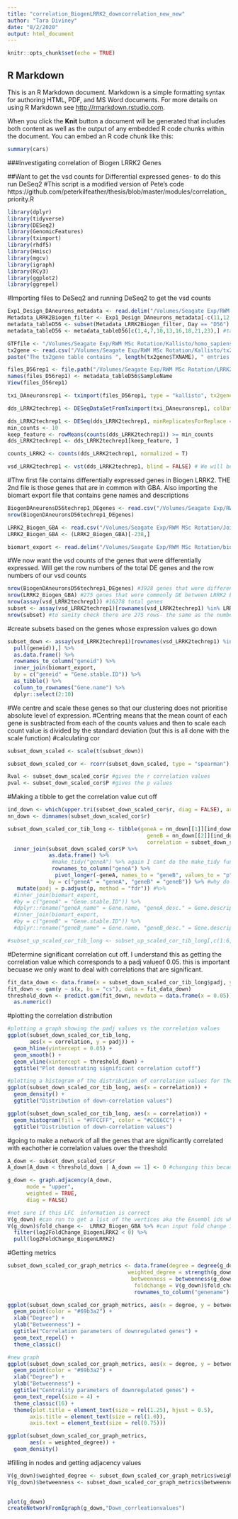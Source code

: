 ```yaml
---
title: "correlation_BiogenLRRK2_downcorrelation_new_new"
author: "Tara Diviney"
date: "8/2/2020"
output: html_document
---
```


```r
knitr::opts_chunk$set(echo = TRUE)
```

## R Markdown

This is an R Markdown document. Markdown is a simple formatting syntax for authoring HTML, PDF, and MS Word documents. For more details on using R Markdown see <http://rmarkdown.rstudio.com>.

When you click the **Knit** button a document will be generated that includes both content as well as the output of any embedded R code chunks within the document. You can embed an R code chunk like this:

```r
summary(cars)
```

###Investigating correlation of Biogen LRRK2 Genes 

##Want to get the vsd counts for Differential expressed genes- to do this run DeSeq2
#This script is a modified version of Pete's code https://github.com/peterkilfeather/thesis/blob/master/modules/correlation_priority.R
```r
library(dplyr)
library(tidyverse)
library(DESeq2)
library(GenomicFeatures)
library(tximport)
library(rhdf5)
library(Hmisc)
library(mgcv)
library(igraph)
library(RCy3)
library(ggplot2)
library(ggrepel)
```

#Importing files to DeSeq2 and running DeSeq2 to get the vsd counts 
```r
Exp1_Design_DAneurons_metadata <- read.delim("/Volumes/Seagate Exp/RWM MSc Rotation/LRRK2_Biogen/Exp1_Design_DAneurons_metadata.txt")
Metadata_LRRK2Biogen_filter <- Exp1_Design_DAneurons_metadata[-c(11,12,15,38,44,45,51),] # the 7 numbers listed 11 to 51 in the order of this list there is no kallisto files for.5 out of 7 are D35 anyway...
metadata_tableD56 <- subset(Metadata_LRRK2Biogen_filter, Day == "D56")
metadata_tableD56 <- metadata_tableD56[c(1,4,7,10,13,16,18,21,23),] #taking the first technical replicate of every sample

GTFfile <- "/Volumes/Seagate Exp/RWM MSc Rotation/Kallisto/homo_sapiens/Homo_sapiens.GRCh38.96.gtf" #load the transcript gtf file
tx2gene <- read.csv("/Volumes/Seagate Exp/RWM MSc Rotation/Kallisto/tx2gene.csv")
paste("The tx2gene table contains ", length(tx2gene$TXNAME), " entries.", sep = "")

files_D56rep1 <- file.path("/Volumes/Seagate Exp/RWM MSc Rotation/LRRK2_Biogen/kallisto_DAneurons_D56_techrep1", metadata_tableD56$ObservationID, "abundance.h5")
names(files_D56rep1) <- metadata_tableD56$SampleName
View(files_D56rep1)

txi_DAneuronsrep1 <- tximport(files_D56rep1, type = "kallisto", tx2gene = tx2gene, ignoreTxVersion = T)

dds_LRRK2techrep1 <- DESeqDataSetFromTximport(txi_DAneuronsrep1, colData = metadata_tableD56, design = ~ gender + SampleType)

dds_LRRK2techrep1 <- DESeq(dds_LRRK2techrep1, minReplicatesForReplace = Inf) #filtering the counts
min_counts <- 10
keep_feature <- rowMeans(counts(dds_LRRK2techrep1)) >= min_counts 
dds_LRRK2techrep1 <- dds_LRRK2techrep1[keep_feature, ]

counts_LRRK2 <- counts(dds_LRRK2techrep1, normalized = T)

vsd_LRRK2techrep1 <- vst(dds_LRRK2techrep1, blind = FALSE) # We will be using these vsd counts 

```

#Thw first file contains differentially expressed genes in Biogen LRRK2. THE 2nd file is those genes that are in common with GBA. Also importing the biomart export file that contains gene names and descriptions
```r
BiogenDAneuronsD56techrep1_DEgenes <- read.csv("/Volumes/Seagate Exp/RWM MSc Rotation/BiogenDAneuronsD56techrep1_DEgenes.csv")
nrow(BiogenDAneuronsD56techrep1_DEgenes)

LRRK2_Biogen_GBA <- read.csv("/Volumes/Seagate Exp/RWM MSc Rotation/Joined_tables/LRRK2_Biogen_GBA.csv")
LRRK2_Biogen_GBA <- (LRRK2_Biogen_GBA)[-238,]

biomart_export <- read.delim("/Volumes/Seagate Exp/RWM MSc Rotation/biomart_export.txt")
```

#We now want the vsd counts of the genes that were differentially expressed. Will get the row numbers of the total DE genes and the row numbers of our vsd counts
```r
nrow(BiogenDAneuronsD56techrep1_DEgenes) #3928 genes that were differentially expressed 
nrow(LRRK2_Biogen_GBA) #275 genes that were commonly DE between LRRK2 Biogen and GBA 
nrow(assay(vsd_LRRK2techrep1)) #16278 total genes 
subset <- assay(vsd_LRRK2techrep1)[rownames(vsd_LRRK2techrep1) %in% LRRK2_Biogen_GBA$geneid,] #getting the vsd counts table for the DE genes only
nrow(subset) #to sanity check there are 275 rows- the same as the number of differentially expressed genes 
```

#create subsets based on the genes whose expression values go down
```r
subset_down <- assay(vsd_LRRK2techrep1)[rownames(vsd_LRRK2techrep1) %in% (LRRK2_Biogen_GBA %>% filter(log2FoldChange_BiogenLRRK2<0) %>%
  pull(geneid)),] %>%
  as.data.frame() %>%
  rownames_to_column("geneid") %>%
  inner_join(biomart_export,
  by = c("geneid" = "Gene.stable.ID")) %>%
  as_tibble() %>%
  column_to_rownames("Gene.name") %>%
  dplyr::select(2:10)
```

#We centre and scale these genes so that our clustering does not prioritise absolute level of expression.
#Centring means that the mean count of each gene is susbtracted from each of the counts values and then to scale each count value is divided by the standard deviation (but this is all done with the scale function)
#calculating cor
```r
subset_down_scaled <- scale(t(subset_down))

subset_down_scaled_cor <- rcorr(subset_down_scaled, type = "spearman")

Rval <- subset_down_scaled_cor$r #gives the r correlation values 
pval <- subset_down_scaled_cor$P #gives the p values 
```

#Making a tibble to get the correlation value cut off 
```r
ind_down <- which(upper.tri(subset_down_scaled_cor$r, diag = FALSE), arr.ind = TRUE)
nn_down <- dimnames(subset_down_scaled_cor$r)

subset_down_scaled_cor_tib_long <- tibble(geneA = nn_down[[1]][ind_down[, 1]],
                                            geneB = nn_down[[2]][ind_down[, 2]],
                                            correlation = subset_down_scaled_cor$r[ind_down]) %>%
  inner_join(subset_down_scaled_cor$P %>%
             as.data.frame() %>%
              #make_tidy("geneA") %>% again I cant do the make_tidy funtion
              rownames_to_column("geneA") %>%
               pivot_longer(-geneA, names_to = "geneB", values_to = "p"),
             by = c("geneA" = "geneA", "geneB" = "geneB")) %>% #why do we use to by arguments here- could we do this below rather than joining twice?
   mutate(padj = p.adjust(p, method = "fdr")) #%>%
  #inner_join(biomart_export,
  #by = c("geneA" = "Gene.stable.ID")) %>%
  #dplyr::rename("geneA_name" = Gene.name, "geneA_desc." = Gene.description)  %>%
  #inner_join(biomart_export,
  #by = c("geneB" = "Gene.stable.ID")) %>%
  #dplyr::rename("geneB_name" = Gene.name, "geneB_desc." = Gene.description)

#subset_up_scaled_cor_tib_long <- subset_up_scaled_cor_tib_long[,c(1:6,8,7,9)]
```

#Determine significant correlation cut off. I understand this as getting the correlation value which corresponds to a padj valueof 0.05. this is important becuase we only want to deal with correlations that are significant.
```r
fit_data_down <- data.frame(x = subset_down_scaled_cor_tib_long$padj, y = subset_down_scaled_cor_tib_long$correlation)
fit_down <- gam(y ~ s(x, bs = "cs"), data = fit_data_down)
threshold_down <- predict.gam(fit_down, newdata = data.frame(x = 0.05)) %>%
  as.numeric()
```

#plotting the correlation distribution 
```r
#plotting a graph showing the padj values vs the correlation values
ggplot(subset_down_scaled_cor_tib_long,
       aes(x = correlation, y = padj)) +
  geom_hline(yintercept = 0.05) +
  geom_smooth() +
  geom_vline(xintercept = threshold_down) +
  ggtitle("Plot demostrating significant correlation cutoff")

#plotting a histogram of the distribution of correlation values for the gene pairs in the table
ggplot(subset_down_scaled_cor_tib_long, aes(x = correlation)) +
  geom_density() +
  ggtitle("Distribution of down-correlation values")

ggplot(subset_down_scaled_cor_tib_long, aes(x = correlation)) +
  geom_histogram(fill = "#FFCCFF", color = "#CC66CC") +
  ggtitle("Distribution of down-correlation values")
```

#going to make a network of all the genes that are significantly correlated with eachother ie correlation values over the threshold
```r
A_down <- subset_down_scaled_cor$r
A_down[A_down < threshold_down | A_down == 1] <- 0 #changing this because I want to get rid of the interactions with eachother and make them 0. We only want genes that are significantly correlated with eachother ie above the threshold to be connected to eachother. Anything less than the threshold value is being made to 0

g_down <- graph.adjacency(A_down,
      mode = "upper",
      weighted = TRUE,
      diag = FALSE)

#not sure if this LFC  information is correct
V(g_down) #can run to get a list of the vertices aka the Ensembl ids which are the nodes
V(g_down)$fold_change <-  LRRK2_Biogen_GBA %>% #can input fold change information abotu the genes
  filter(log2FoldChange_BiogenLRRK2 < 0) %>%
  pull(log2FoldChange_BiogenLRRK2)

```

#Getting metrics
```r
subset_down_scaled_cor_graph_metrics <- data.frame(degree = degree(g_down),
                                      weighted_degree = strength(g_down),
                                       betweenness = betweenness(g_down),
                                        foldchange = V(g_down)$fold_change) %>%
                                        rownames_to_column("genename") 

ggplot(subset_down_scaled_cor_graph_metrics, aes(x = degree, y = betweenness, label = ifelse(betweenness > 140, genename, ""))) +
  geom_point(color = "#69b3a2") +
  xlab("Degree") +
  ylab("Betweenness") +
  ggtitle("Correlation parameters of downregulated genes") +
  geom_text_repel() +
  theme_classic() 

#new graph
ggplot(subset_down_scaled_cor_graph_metrics, aes(x = degree, y = betweenness, label = ifelse(betweenness > 140, genename, ""))) +
  geom_point(color = "#69b3a2") +
  xlab("Degree") +
  ylab("Betweenness") +
  ggtitle("Centrality parameters of downregulated genes") +
  geom_text_repel(size = 4) +
  theme_classic(16) +
  theme(plot.title = element_text(size = rel(1.25), hjust = 0.5),
       axis.title = element_text(size = rel(1.0)),
       axis.text = element_text(size = rel(0.75)))

ggplot(subset_down_scaled_cor_graph_metrics,
       aes(x = weighted_degree)) +
  geom_density() 
```

#filling in nodes and getting adjacency values
```r
V(g_down)$weighted_degree <- subset_down_scaled_cor_graph_metrics$weighted_degree
V(g_down)$betweenness <- subset_down_scaled_cor_graph_metrics$betweenness

   
plot(g_down)
createNetworkFromIgraph(g_down,"Down_corrleationvalues")

```













